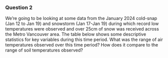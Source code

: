 ### Question 2 

We're going to be looking at some data from the January 2024 cold-snap (Jan 12 to Jan 19) and snowstorm (Jan 17-Jan 19) during which record low temperatures were observed and over 25cm of snow was received across the Metro Vancouver area.  The table below shows some descriptive statistics for key variables during this time period.  What was the range of air temperatures observed over this time period?  How does it compare to the range of soil temperatures observed?
